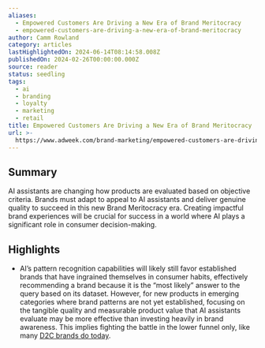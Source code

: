 ```yaml
---
aliases:
  - Empowered Customers Are Driving a New Era of Brand Meritocracy
  - empowered-customers-are-driving-a-new-era-of-brand-meritocracy
author: Camm Rowland
category: articles
lastHighlightedOn: 2024-06-14T08:14:58.008Z
publishedOn: 2024-02-26T00:00:00.000Z
source: reader
status: seedling
tags:
  - ai
  - branding
  - loyalty
  - marketing
  - retail
title: Empowered Customers Are Driving a New Era of Brand Meritocracy
url: >-
  https://www.adweek.com/brand-marketing/empowered-customers-are-driving-a-new-era-of-brand-meritocracy/
---
```

## Summary

AI assistants are changing how products are evaluated based on objective criteria. Brands must adapt to appeal to AI assistants and deliver genuine quality to succeed in this new Brand Meritocracy era. Creating impactful brand experiences will be crucial for success in a world where AI plays a significant role in consumer decision-making.

## Highlights

- AI’s pattern recognition capabilities will likely still favor established brands that have ingrained themselves in consumer habits, effectively recommending a brand because it is the “most likely” answer to the query based on its dataset. However, for new products in emerging categories where brand patterns are not yet established, focusing on the tangible quality and measurable product value that AI assistants evaluate may be more effective than investing heavily in brand awareness. This implies fighting the battle in the lower funnel only, like many [D2C brands do today](https://www.adweek.com/social-marketing/d2c-brand-algorithm-social-tactics/).
